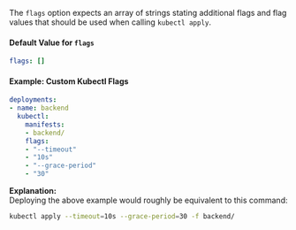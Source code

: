 The `flags` option expects an array of strings stating additional flags and flag values that should be used when calling `kubectl apply`.

#### Default Value for `flags`
```yaml
flags: []
```

#### Example: Custom Kubectl Flags
```yaml
deployments:
- name: backend
  kubectl:
    manifests:
    - backend/
    flags:
    - "--timeout"
    - "10s"
    - "--grace-period"
    - "30"
```
**Explanation:**  
Deploying the above example would roughly be equivalent to this command:
```bash
kubectl apply --timeout=10s --grace-period=30 -f backend/
```
